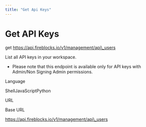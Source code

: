 ```yaml
---
title: "Get Api Keys"
---
```

  
  # Get API Keys

get https://api.fireblocks.io/v1/management/api\_users

List all API keys in your workspace.

*   Please note that this endpoint is available only for API keys with Admin/Non Signing Admin permissions.

Language

ShellJavaScriptPython

URL

Base URL

https://api.fireblocks.io/v1/management/api\_users